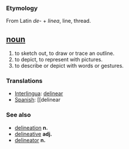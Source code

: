=== Etymology ===
From Latin ''de-'' + ''linea'', line, thread.

== [[noun]] ==
#to sketch out, to draw or trace an outline. 
#to depict, to represent with pictures. 
#to describe or depict with words or gestures.

=== Translations ===
*[[Interlingua]]: [[delinear]]
*[[Spanish]]: [[delinear

=== See also ===
*[[delineation]] '''n.''' 
*[[delineative]] '''adj.''' 
*[[delineator]] '''n.'''